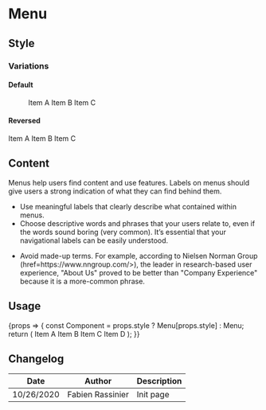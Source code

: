 
<Meta title="Components/Menu" component={Menu} />

# Menu

## Style

### Variations

#### Default

<Canvas>
	<Story name="default">
		<Menu>
			<Menu.Item iconBefore="talend" href="#" active>Item A</Menu.Item>
			<Menu.Item iconBefore="talend" href="#">Item B</Menu.Item>
			<Menu.Item iconBefore="talend" href="#">Item C</Menu.Item>
		</Menu>
	</Story>
</Canvas>

#### Reversed

<Canvas>
    <Story name="reversed">
        <Menu.Reversed>
            <Menu.Item iconBefore="talend" href="#" active>Item A</Menu.Item>
            <Menu.Item iconBefore="talend" href="#">Item B</Menu.Item>
            <Menu.Item iconBefore="talend" href="#">Item C</Menu.Item>
        </Menu.Reversed>
    </Story>
</Canvas>

## Content

Menus help users find content and use features. Labels on menus should give users a strong indication of what they can find behind them.

<Use>
	<Use.Do>
		<ul>
			<li>Use meaningful labels that clearly describe what contained within menus.</li>
			<li>Choose descriptive words and phrases that your users relate to, even if the words sound boring (very common). It’s essential that your navigational labels can be easily understood.
			</li>
		</ul>
	</Use.Do>
	<Use.Dont>
		<ul>
			<li>Avoid made-up terms. For example, according to Nielsen Norman Group (<link>href=https://www.nngroup.com/></link>), the leader in research-based user experience, "About Us" proved to be better than "Company Experience" because it is a more-common phrase.</li>
		</ul>
	</Use.Dont>
</Use>

## Usage

<Preview>
	<Story
		name="usage"
		height="20rem"
		args={{
            style: '',
			variant: 'TPD',
		}}
		argTypes={{
            style: {
                description: 'Menu style',
                control: {
                    type: 'select',
                    options: ['', 'Reversed'],
                },
            },
			variant: {
				description: 'Menu variant',
				control: {
					type: 'select',
					options: ['', 'TAPID', 'TAPIT', 'MDM', 'TDI', 'TDP', 'TDS', 'TMC', 'TPD'],
				},
			},
		}}
	>
		{props => {
            const Component = props.style ? Menu[props.style] : Menu;
			return (
				<Component {...props} style={{ minHeight: '50rem'}}>
					<Menu.Item iconBefore="talend" href="#">Item A</Menu.Item>
					<Menu.Item iconBefore="talend" href="#" active>Item B</Menu.Item>
					<Menu.Item iconBefore="talend" href="#">Item C</Menu.Item>
					<Menu.Item iconBefore="talend" href="#">Item D</Menu.Item>
				</Component>
			);
		}}
	</Story>
</Preview>

<Props story="usage" />

## Changelog

| Date       | Author           | Description |
| ---------- | ---------------- | ----------- |
| 10/26/2020 | Fabien Rassinier | Init page   |
